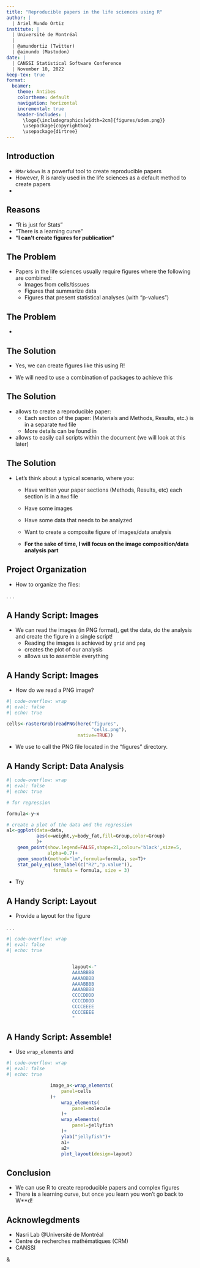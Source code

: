 ```yaml
---
title: "Reproducible papers in the life sciences using R"
author: |
  | Ariel Mundo Ortiz
institute: |
  | Université de Montréal
  |
  | @amundortiz (Twitter)
  | @aimundo (Mastodon)
date: |
  | CANSSI Statistical Software Conference
  | November 10, 2022
keep-tex: true
format: 
  beamer:
    theme: Antibes
    colortheme: default
    navigation: horizontal
    incremental: true
    header-includes: |
      \logo{\includegraphics[width=2cm]{figures/udem.png}}
      \usepackage{copyrightbox}
      \usepackage{dirtree}
---
```


## Introduction

- `RMarkdown` is a powerful tool to create reproducible papers
- However, R is rarely used in the life sciences as a default method to create papers
- \color{red}{Why?}

## Reasons

- "R is just for Stats"
- "There is a learning curve"
- **"I can't create figures for publication"**


## The Problem

- Papers in the life sciences usually require figures where the following are combined:
    - Images from cells/tissues
    - Figures that summarize data
    - Figures that present statistical analyses (with "p-values")
    
## The Problem

\begin{figure}
\centering
\caption{A typical figure}
\copyrightbox[b]{\includegraphics[width=2.5cm]{figures/figure.jpg}}
                {\tiny{Guerra et al.} \textit{Neoplasia} \textbf{2021}}
    \end{figure}

- \color{red}{Can figures like this be created using `RMarkdown`?}

## The Solution

- Yes, we can create figures like this using R!

- We will need to use a combination of packages to achieve this

\begin{figure}
\centering
\caption{The packages}
\includegraphics[width=6cm]{figures/R_packages.png}
\end{figure}

## The Solution

- \textcolor{green}{{bookdown}} allows to create a reproducible paper:
    - Each section of the paper: (Materials and Methods, Results, etc.) is in a separate `Rmd` file
    - More details can be found in \url{https://bookdown.org/} 
- \textcolor{green}{{here}} allows to easily call scripts within the document (we will look at this later)

## The Solution

- Let's think about a typical scenario, where you:
    - Have written your paper sections (Methods, Results, etc) each section is in a `Rmd` file
    - Have some images
    - Have some data that needs to be analyzed
    - Want to create a composite figure of images/data analysis
    
    - **For the sake of time, I will focus on the image composition/data analysis part**
    
## Project Organization

- How to organize the files:

. . .

<!-- \dirtree{% -->
<!-- .1 Project. -->
<!-- .2 Data. -->
<!-- .3 csv files. -->
<!-- .2 Code. -->
<!-- .3 R Script(s). -->
<!-- .2 Figures. -->
<!-- .3 PNGs (or other image files). -->
<!-- .2 Manuscript. -->
<!-- .3 Rmd files (Sections). -->
<!-- } -->

## A Handy Script: Images

- We can read the images (in PNG format), get the data, do the analysis and create the figure in a single script!
    - Reading the images is achieved by `grid` and `png`
    - \textcolor{green}{{ggplot2}} creates the plot of our analysis
    - \textcolor{green}{{patchwork}} allows us to assemble everything
    
## A Handy Script: Images

- How do we read a PNG image?

\footnotesize

``` r
#| code-overflow: wrap
#| eval: false
#| echo: true

cells<-rasterGrob(readPNG(here("figures",
                               "cells.png"),
                          native=TRUE))

```
\normalsize

- We use \textcolor{green}{{here}} to call the PNG file located in the "figures" directory.

## A Handy Script: Data Analysis

\footnotesize

``` r
#| code-overflow: wrap
#| eval: false
#| echo: true

# for regression

formula<-y~x

# create a plot of the data and the regression
a1<-ggplot(data=data,
           aes(x=weight,y=body_fat,fill=Group,color=Group)
           )+
    geom_point(show.legend=FALSE,shape=21,colour='black',size=5,
               alpha=0.7)+
    geom_smooth(method="lm",formula=formula, se=T)+
    stat_poly_eq(use_label(c("R2","p.value")), 
                 formula = formula, size = 3)

```
\normalsize

- Try \textcolor{green}{{ggpmisc}}

## A Handy Script: Layout

- Provide a layout for the figure \url{https://patchwork.data-imaginist.com/articles/guides/layout.html}

. . .

\footnotesize

``` r
#| code-overflow: wrap
#| eval: false
#| echo: true


                        layout<-"
                        AAAABBBB
                        AAAABBBB
                        AAAABBBB
                        AAAABBBB
                        CCCCDDDD
                        CCCCDDDD
                        CCCCEEEE
                        CCCCEEEE
                        "
```

## A Handy Script: Assemble!

- Use `wrap_elements` and \textcolor{green}{{patchwork}}

\footnotesize

``` r
#| code-overflow: wrap
#| eval: false
#| echo: true

                image_a<-wrap_elements(
                    panel=cells
                )+
                    wrap_elements(
                        panel=molecule
                    )+
                    wrap_elements(
                        panel=jellyfish
                    )+
                    ylab("jellyfish")+
                    a1+
                    a2+
                    plot_layout(design=layout)
```
\normalsize

## Conclusion

- We can use R to create reproducible papers and complex figures
- There **is** a learning curve, but once you learn you won't go back to W**d!

## Acknowlegdments

- Nasri Lab @Université de Montréal
- Centre de recherches mathématiques (CRM)
- CANSSI

\vspace{0.01em}
\centering
        \includegraphics[width=3cm]{figures/espum.jpg}
         &
         \includegraphics[width=3cm]{figures/crm.png}
